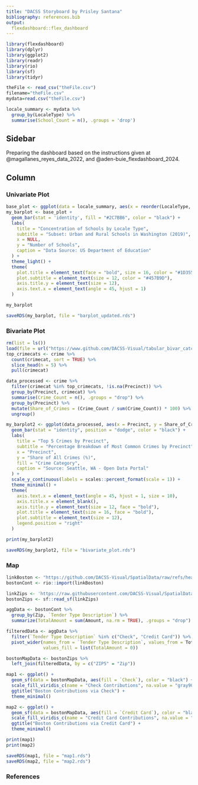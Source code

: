 ```yaml
---
title: "DACSS Storyboard by Prisley Santana"
bibliography: references.bib
output: 
  flexdashboard::flex_dashboard
---
```


```r
library(flexdashboard)
library(dplyr)
library(ggplot2)
library(readr)
library(rio)
library(sf)
library(tidyr)
```

```r
theFile <- read_csv("theFile.csv")
filename="theFile.csv"
mydata=read.csv("theFile.csv")

locale_summary <- mydata %>%
  group_by(LocaleType) %>%
  summarise(School_Count = n(), .groups = 'drop')
```

## Sidebar {.sidebar}


Preparing the dashboard based on the instructions given at @magallanes_reyes_data_2022, and @aden-buie_flexdashboard_2024.

## Column {.tabset .tabset-fade}


### Univariate Plot

```r
base_plot <- ggplot(data = locale_summary, aes(x = reorder(LocaleType, -School_Count), y = School_Count))
my_barplot <- base_plot +
  geom_bar(stat = 'identity', fill = "#2C7BB6", color = "black") +
  labs(
    title = "Concentration of Schools by Locale Type",
    subtitle = "Subset: Urban and Rural Schools in Washington (2019)",
    x = NULL,
    y = "Number of Schools",
    caption = "Data Source: US Department of Education"
  ) +
  theme_light() +
  theme(
    plot.title = element_text(face = "bold", size = 16, color = "#1D3557"),
    plot.subtitle = element_text(size = 12, color = "#457B9D"),
    axis.title.y = element_text(size = 12),
    axis.text.x = element_text(angle = 45, hjust = 1)
  )

my_barplot

saveRDS(my_barplot, file = "barplot_updated.rds")
```


### Bivariate Plot

```r
rm(list = ls())
load(file = url("https://www.github.com/DACSS-Visual/tabular_bivar_catcat/raw/main/data/crime.RData"))
top_crimecats <- crime %>%
  count(crimecat, sort = TRUE) %>%
  slice_head(n = 5) %>%
  pull(crimecat)

data_processed <- crime %>%
  filter(crimecat %in% top_crimecats, !is.na(Precinct)) %>%
  group_by(Precinct, crimecat) %>%
  summarise(Crime_Count = n(), .groups = "drop") %>%
  group_by(Precinct) %>%
  mutate(Share_of_Crimes = (Crime_Count / sum(Crime_Count)) * 100) %>%
  ungroup()

my_barplot2 <- ggplot(data_processed, aes(x = Precinct, y = Share_of_Crimes, fill = reorder(crimecat, Share_of_Crimes))) +
  geom_bar(stat = "identity", position = "dodge", color = "black") +
  labs(
    title = "Top 5 Crimes by Precinct",
    subtitle = "Percentage Breakdown of Most Common Crimes by Precinct",
    x = "Precinct",
    y = "Share of All Crimes (%)",
    fill = "Crime Category",
    caption = "Source: Seattle, WA - Open Data Portal"
  ) +
  scale_y_continuous(labels = scales::percent_format(scale = 1)) +
  theme_minimal() +
  theme(
    axis.text.x = element_text(angle = 45, hjust = 1, size = 10),
    axis.title.x = element_blank(),
    axis.title.y = element_text(size = 12, face = "bold"),
    plot.title = element_text(size = 16, face = "bold"),
    plot.subtitle = element_text(size = 12),
    legend.position = "right"
  )

print(my_barplot2)

saveRDS(my_barplot2, file = "bivariate_plot.rds")
```


### Map

```r
linkBoston <- "https://github.com/DACSS-Visual/SpatialData/raw/refs/heads/main/data/BostonContrib.xlsx"
bostonCont <- rio::import(linkBoston)

linkZips <- 'https://raw.githubusercontent.com/DACSS-Visual/SpatialData/refs/heads/main/data/zip_codes.json'
bostonZips <- sf::read_sf(linkZips)

aggData <- bostonCont %>%
  group_by(Zip, `Tender Type Description`) %>%
  summarize(TotalAmount = sum(Amount, na.rm = TRUE), .groups = "drop")

filteredData <- aggData %>%
  filter(`Tender Type Description` %in% c("Check", "Credit Card")) %>%
  pivot_wider(names_from = `Tender Type Description`, values_from = TotalAmount, 
              values_fill = list(TotalAmount = 0))

bostonMapData <- bostonZips %>%
  left_join(filteredData, by = c("ZIP5" = "Zip"))

map1 <- ggplot() +
  geom_sf(data = bostonMapData, aes(fill = `Check`), color = "black") +
  scale_fill_viridis_c(name = "Check Contributions", na.value = "gray90") +
  ggtitle("Boston Contributions via Check") +
  theme_minimal()

map2 <- ggplot() +
  geom_sf(data = bostonMapData, aes(fill = `Credit Card`), color = "black") +
  scale_fill_viridis_c(name = "Credit Card Contributions", na.value = "gray90") +
  ggtitle("Boston Contributions via Credit Card") +
  theme_minimal()

print(map1)
print(map2)

saveRDS(map1, file = "map1.rds")
saveRDS(map2, file = "map2.rds")
```


### References 

